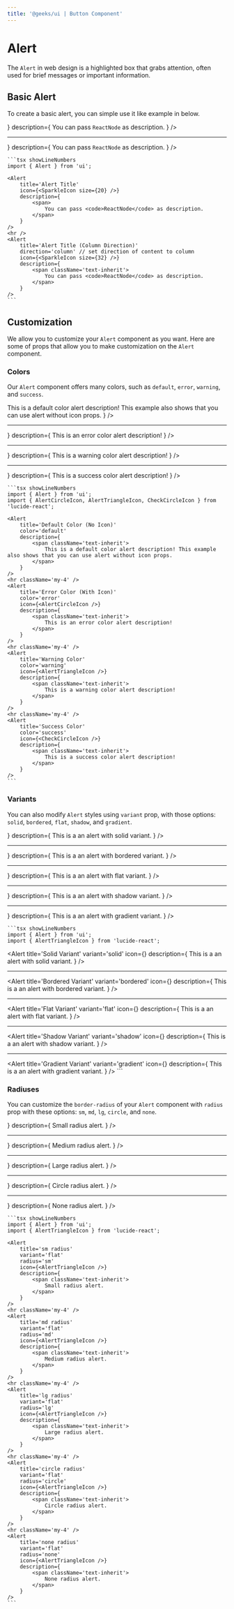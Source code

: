 ```yaml
---
title: '@geeks/ui | Button Component'
---
```



# Alert

The `Alert` in web design is a highlighted box that grabs attention, often used for brief messages or important information.

## Basic Alert

To create a basic alert, you can simple use it like example in below.

<Example>
    <Preview>
        <Alert
            title='Alert Title'
            icon={<SparkleIcon size={20} />}
            description={
                <span className='text-inherit'>
                    You can pass <code  className='!text-inherit'>ReactNode</code> as description.
                </span>
            }
        />
        <hr className='my-4' />
        <Alert
            title='Alert Title (Column Direction)'
            direction='column'
            icon={<SparkleIcon size={32} />}
            description={
                <span className='text-inherit'>
                    You can pass <code  className='!text-inherit'>ReactNode</code> as description.
                </span>
            }
        />
    </Preview>

    ```tsx showLineNumbers
    import { Alert } from 'ui';

    <Alert
        title='Alert Title'
        icon={<SparkleIcon size={20} />}
        description={
            <span>
                You can pass <code>ReactNode</code> as description.
            </span>
        }
    />
    <hr />
    <Alert
        title='Alert Title (Column Direction)'
        direction='column' // set direction of content to column
        icon={<SparkleIcon size={32} />}
        description={
            <span className='text-inherit'>
                You can pass <code>ReactNode</code> as description.
            </span>
        }
    />
    ```
</Example>


## Customization

We allow you to customize your `Alert` component as you want. Here are some of props that allow you to make customization on the `Alert` component.

### Colors

Our `Alert` component offers many colors, such as `default`, `error`, `warning`, and `success`.

<Example>
    <Preview>
        <Alert
            title='Default Color (No Icon)'
            color='default'
            description={
                <span className='text-inherit'>
                    This is a default color alert description! This example also shows that you can use alert without icon props.
                </span>
            }
        />
        <hr className='my-4' />
        <Alert
            title='Error Color (With Icon)'
            color='error'
            icon={<AlertCircleIcon />}
            description={
                <span className='text-inherit'>
                    This is an error color alert description!
                </span>
            }
        />
        <hr className='my-4' />
        <Alert
            title='Warning Color'
            color='warning'
            icon={<AlertTriangleIcon />}
            description={
                <span className='text-inherit'>
                    This is a warning color alert description!
                </span>
            }
        />
        <hr className='my-4' />
        <Alert
            title='Success Color'
            color='success'
            icon={<CheckCircleIcon />}
            description={
                <span className='text-inherit'>
                    This is a success color alert description!
                </span>
            }
        />
    </Preview>

    ```tsx showLineNumbers
    import { Alert } from 'ui';
    import { AlertCircleIcon, AlertTriangleIcon, CheckCircleIcon } from 'lucide-react';

    <Alert
        title='Default Color (No Icon)'
        color='default'
        description={
            <span className='text-inherit'>
                This is a default color alert description! This example also shows that you can use alert without icon props.
            </span>
        }
    />
    <hr className='my-4' />
    <Alert
        title='Error Color (With Icon)'
        color='error'
        icon={<AlertCircleIcon />}
        description={
            <span className='text-inherit'>
                This is an error color alert description!
            </span>
        }
    />
    <hr className='my-4' />
    <Alert
        title='Warning Color'
        color='warning'
        icon={<AlertTriangleIcon />}
        description={
            <span className='text-inherit'>
                This is a warning color alert description!
            </span>
        }
    />
    <hr className='my-4' />
    <Alert
        title='Success Color'
        color='success'
        icon={<CheckCircleIcon />}
        description={
            <span className='text-inherit'>
                This is a success color alert description!
            </span>
        }
    />
    ```
</Example>


### Variants

You can also modify `Alert` styles using `variant` prop, with those options: `solid`, `bordered`, `flat`, `shadow`, and `gradient`.

<Example>
    <Preview>
        <Alert
            title='Solid Variant'
            variant='solid'
            icon={<AlertTriangleIcon />}
            description={
                <span className='text-inherit'>
                    This is a an alert with solid variant.
                </span>
            }
        />
        <hr className='my-4' />
        <Alert
            title='Bordered Variant'
            variant='bordered'
            icon={<AlertTriangleIcon />}
            description={
                <span className='text-inherit'>
                    This is a an alert with bordered variant.
                </span>
            }
        />
        <hr className='my-4' />
        <Alert
            title='Flat Variant'
            variant='flat'
            icon={<AlertTriangleIcon />}
            description={
                <span className='text-inherit'>
                    This is a an alert with flat variant.
                </span>
            }
        />
        <hr className='my-4' />
        <Alert
            title='Shadow Variant'
            variant='shadow'
            icon={<AlertTriangleIcon />}
            description={
                <span className='text-inherit'>
                    This is a an alert with shadow variant.
                </span>
            }
        />
        <hr className='my-4' />
        <Alert
            title='Gradient Variant'
            variant='gradient'
            icon={<AlertTriangleIcon />}
            description={
                <span className='text-inherit'>
                    This is a an alert with gradient variant.
                </span>
            }
        />
    </Preview>

    ```tsx showLineNumbers
    import { Alert } from 'ui';
    import { AlertTriangleIcon } from 'lucide-react';

   <Alert
        title='Solid Variant'
        variant='solid'
        icon={<AlertTriangleIcon />}
        description={
            <span className='text-inherit'>
                This is a an alert with solid variant.
            </span>
        }
    />
    <hr className='my-4' />
    <Alert
        title='Bordered Variant'
        variant='bordered'
        icon={<AlertTriangleIcon />}
        description={
            <span className='text-inherit'>
                This is a an alert with bordered variant.
            </span>
        }
    />
    <hr className='my-4' />
    <Alert
        title='Flat Variant'
        variant='flat'
        icon={<AlertTriangleIcon />}
        description={
            <span className='text-inherit'>
                This is a an alert with flat variant.
            </span>
        }
    />
    <hr className='my-4' />
    <Alert
        title='Shadow Variant'
        variant='shadow'
        icon={<AlertTriangleIcon />}
        description={
            <span className='text-inherit'>
                This is a an alert with shadow variant.
            </span>
        }
    />
    <hr className='my-4' />
    <Alert
        title='Gradient Variant'
        variant='gradient'
        icon={<AlertTriangleIcon />}
        description={
            <span className='text-inherit'>
                This is a an alert with gradient variant.
            </span>
        }
    />
    ```
</Example>


### Radiuses

You can customize the `border-radius` of your `Alert` component with `radius` prop with these options: `sm`, `md`, `lg`, `circle`, and `none`.

<Example>
    <Preview>
        <Alert
            title='sm radius'
            variant='flat'
            radius='sm'
            icon={<AlertTriangleIcon />}
            description={
                <span className='text-inherit'>
                    Small radius alert.
                </span>
            }
        />
        <hr className='my-4' />
        <Alert
            title='md radius'
            variant='flat'
            radius='md'
            icon={<AlertTriangleIcon />}
            description={
                <span className='text-inherit'>
                    Medium radius alert.
                </span>
            }
        />
        <hr className='my-4' />
        <Alert
            title='lg radius'
            variant='flat'
            radius='lg'
            icon={<AlertTriangleIcon />}
            description={
                <span className='text-inherit'>
                    Large radius alert.
                </span>
            }
        />
        <hr className='my-4' />
        <Alert
            title='circle radius'
            variant='flat'
            radius='circle'
            icon={<AlertTriangleIcon />}
            description={
                <span className='text-inherit'>
                    Circle radius alert.
                </span>
            }
        />
        <hr className='my-4' />
        <Alert
            title='none radius'
            variant='flat'
            radius='none'
            icon={<AlertTriangleIcon />}
            description={
                <span className='text-inherit'>
                    None radius alert.
                </span>
            }
        />
    </Preview>

    ```tsx showLineNumbers
    import { Alert } from 'ui';
    import { AlertTriangleIcon } from 'lucide-react';

    <Alert
        title='sm radius'
        variant='flat'
        radius='sm'
        icon={<AlertTriangleIcon />}
        description={
            <span className='text-inherit'>
                Small radius alert.
            </span>
        }
    />
    <hr className='my-4' />
    <Alert
        title='md radius'
        variant='flat'
        radius='md'
        icon={<AlertTriangleIcon />}
        description={
            <span className='text-inherit'>
                Medium radius alert.
            </span>
        }
    />
    <hr className='my-4' />
    <Alert
        title='lg radius'
        variant='flat'
        radius='lg'
        icon={<AlertTriangleIcon />}
        description={
            <span className='text-inherit'>
                Large radius alert.
            </span>
        }
    />
    <hr className='my-4' />
    <Alert
        title='circle radius'
        variant='flat'
        radius='circle'
        icon={<AlertTriangleIcon />}
        description={
            <span className='text-inherit'>
                Circle radius alert.
            </span>
        }
    />
    <hr className='my-4' />
    <Alert
        title='none radius'
        variant='flat'
        radius='none'
        icon={<AlertTriangleIcon />}
        description={
            <span className='text-inherit'>
                None radius alert.
            </span>
        }
    />
    ```
</Example>